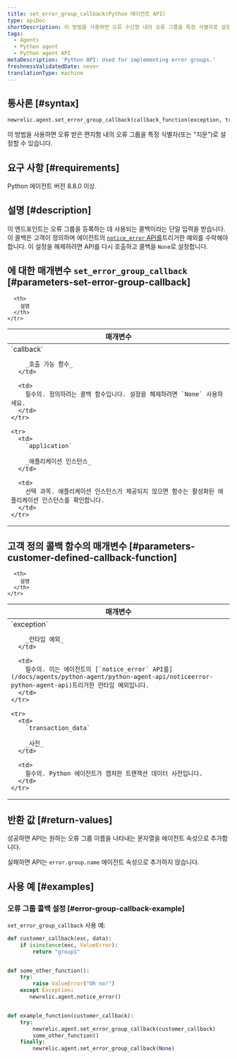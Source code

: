 ```yaml
---
title: set_error_group_callback(Python 에이전트 API)
type: apiDoc
shortDescription: 이 방법을 사용하면 오류 수신함 내의 오류 그룹을 특정 식별자로 설정할 수 있습니다.
tags:
  - Agents
  - Python agent
  - Python agent API
metaDescription: 'Python API: Used for implementing error groups.'
freshnessValidatedDate: never
translationType: machine
---
```


## 통사론 [#syntax]

```py
newrelic.agent.set_error_group_callback(callback_function(exception, transaction_data))
```

이 방법을 사용하면 오류 받은 편지함 내의 오류 그룹을 특정 식별자(또는 "지문")로 설정할 수 있습니다.

## 요구 사항 [#requirements]

Python 에이전트 버전 8.8.0 이상.

## 설명 [#description]

이 엔드포인트는 오류 그룹을 등록하는 데 사용되는 콜백이라는 단일 입력을 받습니다. 이 콜백은 고객이 정의하며 에이전트의 [`notice_error` API를](/docs/agents/python-agent/python-agent-api/noticeerror-python-agent-api)트리거한 예외를 수락해야 합니다. 이 설정을 해제하려면 API를 다시 호출하고 콜백을 `None`로 설정합니다.

## 에 대한 매개변수 `set_error_group_callback` [#parameters-set-error-group-callback]

<table>
  <thead>
    <tr>
      <th width="25%">
        매개변수
      </th>

      <th>
        설명
      </th>
    </tr>
  </thead>

  <tbody>
    <tr>
      <td>
        `callback`

        _호출 가능 함수_
      </td>

      <td>
        필수의. 정의하려는 콜백 함수입니다. 설정을 해제하려면 `None` 사용하세요.
      </td>
    </tr>

    <tr>
      <td>
        `application`

        _애플리케이션 인스턴스_
      </td>

      <td>
        선택 과목. 애플리케이션 인스턴스가 제공되지 않으면 함수는 활성화된 애플리케이션 인스턴스를 확인합니다.
      </td>
    </tr>
  </tbody>
</table>

## 고객 정의 콜백 함수의 매개변수 [#parameters-customer-defined-callback-function]

<table>
  <thead>
    <tr>
      <th width="25%">
        매개변수
      </th>

      <th>
        설명
      </th>
    </tr>
  </thead>

  <tbody>
    <tr>
      <td>
        `exception`

        _런타임 예외_
      </td>

      <td>
        필수의. 이는 에이전트의 [`notice_error` API를](/docs/agents/python-agent/python-agent-api/noticeerror-python-agent-api)트리거한 런타임 예외입니다.
      </td>
    </tr>

    <tr>
      <td>
        `transaction_data`

        _사전_
      </td>

      <td>
        필수의. Python 에이전트가 캡처한 트랜잭션 데이터 사전입니다.
      </td>
    </tr>
  </tbody>
</table>

## 반환 값 [#return-values]

성공하면 API는 원하는 오류 그룹 이름을 나타내는 문자열을 에이전트 속성으로 추가합니다.

실패하면 API는 `error.group.name` 에이전트 속성으로 추가하지 않습니다.

## 사용 예 [#examples]

### 오류 그룹 콜백 설정 [#error-group-callback-example]

`set_error_group_callback` 사용 예:

```py
def customer_callback(exc, data):
    if isinstance(exc, ValueError):
        return "group1"


def some_other_function():
    try:
        raise ValueError("Oh no!")
    except Exception:
       newrelic.agent.notice_error()


def example_function(customer_callback):
    try:
        newrelic.agent.set_error_group_callback(customer_callback)
        some_other_function()
    finally:
        newrelic.agent.set_error_group_callback(None)
```